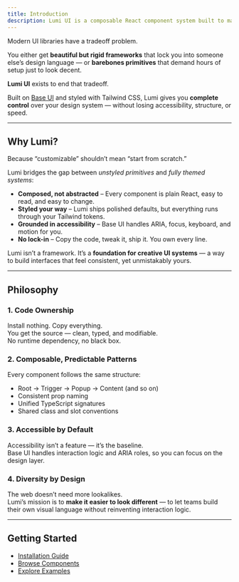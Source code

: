 ```yaml
---
title: Introduction
description: Lumi UI is a composable React component system built to make customization effortless — powered by Base UI and Tailwind CSS.
---
```


Modern UI libraries have a tradeoff problem.

You either get **beautiful but rigid frameworks** that lock you into someone else’s design language — or **barebones primitives** that demand hours of setup just to look decent.

**Lumi UI** exists to end that tradeoff.

Built on [Base UI](https://base-ui.com) and styled with Tailwind CSS, Lumi gives you **complete control** over your design system — without losing accessibility, structure, or speed.

---

## Why Lumi?

Because “customizable” shouldn’t mean “start from scratch.”

Lumi bridges the gap between *unstyled primitives* and *fully themed systems*:
- **Composed, not abstracted** – Every component is plain React, easy to read, and easy to change.  
- **Styled your way** – Lumi ships polished defaults, but everything runs through your Tailwind tokens.  
- **Grounded in accessibility** – Base UI handles ARIA, focus, keyboard, and motion for you.  
- **No lock-in** – Copy the code, tweak it, ship it. You own every line.  

Lumi isn’t a framework. It’s a **foundation for creative UI systems** — a way to build interfaces that feel consistent, yet unmistakably yours.

---

## Philosophy

### 1. Code Ownership
Install nothing. Copy everything.  
You get the source — clean, typed, and modifiable.  
No runtime dependency, no black box.

### 2. Composable, Predictable Patterns
Every component follows the same structure:
- Root → Trigger → Popup → Content (and so on)  
- Consistent prop naming  
- Unified TypeScript signatures  
- Shared class and slot conventions  

### 3. Accessible by Default
Accessibility isn’t a feature — it’s the baseline.  
Base UI handles interaction logic and ARIA roles, so you can focus on the design layer.

### 4. Diversity by Design
The web doesn’t need more lookalikes.  
Lumi’s mission is to **make it easier to look different** — to let teams build their own visual language without reinventing interaction logic.

---

## Getting Started

- [Installation Guide](#installation)  
- [Browse Components](#components)  
- [Explore Examples](#examples)
